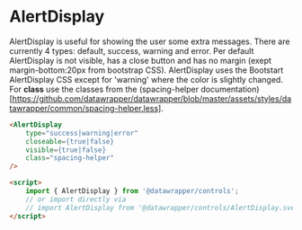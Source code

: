 # AlertDisplay

AlertDisplay is useful for showing the user some extra messages. There are currently 4 types:
default, success, warning and error.  Per default AlertDisplay is not visible, has a close button
and has no margin (exept margin-bottom:20px from bootstrap CSS).  AlertDisplay uses the Bootstart
AlertDisplay CSS except for 'warning' where the color is slightly changed.  For **class** use the
classes from the (spacing-helper
documentation)[https://github.com/datawrapper/datawrapper/blob/master/assets/styles/datawrapper/common/spacing-helper.less].

```html
<AlertDisplay
    type="success|warning|error"
    closeable={true|false}
    visible={true|false}
    class="spacing-helper"
/>

<script>
    import { AlertDisplay } from '@datawrapper/controls';
    // or import directly via
    // import AlertDisplay from '@datawrapper/controls/AlertDisplay.svelte;
</script>
```
